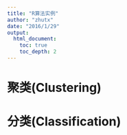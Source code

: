 ```yaml
---
title: "R算法实例"
author: "zhutx"
date: "2016/1/29"
output:
  html_document:
    toc: true
    toc_depth: 2
---
```


# 聚类(Clustering)

# 分类(Classification)


